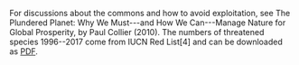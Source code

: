 For discussions about the commons and how to avoid exploitation, see The Plundered Planet: Why We Must---and How We Can---Manage Nature for Global Prosperity, by Paul Collier (2010). The numbers of threatened species 1996--2017 come from IUCN Red List[4] and can be downloaded as [PDF](http://gapm.io/xiucnr4).
